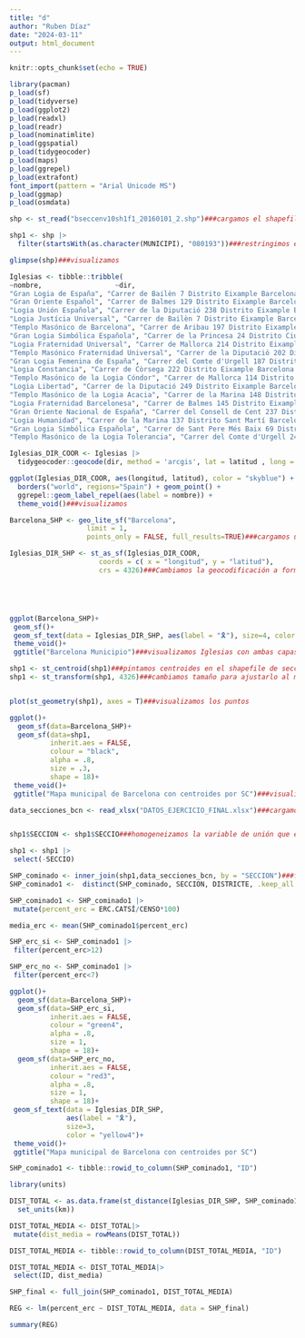 ---
title: "d"
author: "Ruben Díaz"
date: "2024-03-11"
output: html_document
---

```{r setup, include=FALSE}
knitr::opts_chunk$set(echo = TRUE)
```

```{r}
library(pacman)
p_load(sf)
p_load(tidyverse)
p_load(ggplot2)
p_load(readxl)
p_load(readr)
p_load(nominatimlite)
p_load(ggspatial)
p_load(tidygeocoder)
p_load(maps)
p_load(ggrepel)
p_load(extrafont)
font_import(pattern = "Arial Unicode MS")
p_load(ggmap)
p_load(osmdata)

```

```{r}
shp <- st_read("bseccenv10sh1f1_20160101_2.shp")###cargamos el shapefile de secciones censales

shp1 <- shp |> 
  filter(startsWith(as.character(MUNICIPI), "080193"))###restringimos el shp a municipio de Barcelona

glimpse(shp)###visualizamos
```

```{r}
Iglesias <- tibble::tribble(
~nombre,                  ~dir,
"Gran Logia de España", "Carrer de Bailèn 7 Distrito Eixample Barcelona 08010",
"Gran Oriente Español", "Carrer de Balmes 129 Distrito Eixample Barcelona 08008",
"Logia Unión Española", "Carrer de la Diputació 238 Distrito Eixample Barcelona 08007",
"Logia Justícia Universal", "Carrer de Bailèn 7 Distrito Eixample Barcelona 08010",
"Templo Masónico de Barcelona", "Carrer de Aribau 197 Distrito Eixample Barcelona 08021",
"Gran Logia Simbólica Española", "Carrer de la Princesa 24 Distrito Ciutat Vella Barcelona 08003",
"Logia Fraternidad Universal", "Carrer de Mallorca 214 Distrito Eixample Barcelona 08008",
"Templo Masónico Fraternidad Universal", "Carrer de la Diputació 202 Distrito Eixample Barcelona 08011",
"Gran Logia Femenina de España", "Carrer del Comte d'Urgell 187 Distrito Eixample Barcelona 08036",
"Logia Constancia", "Carrer de Còrsega 222 Distrito Eixample Barcelona 08036",
"Templo Masónico de la Logia Cóndor", "Carrer de Mallorca 114 Distrito Eixample Barcelona 08008",
"Logia Libertad", "Carrer de la Diputació 249 Distrito Eixample Barcelona 08007",
"Templo Masónico de la Logia Acacia", "Carrer de la Marina 148 Distrito Sant Martí Barcelona 08013",
"Logia Fraternidad Barcelonesa", "Carrer de Balmes 145 Distrito Eixample Barcelona 08008",
"Gran Oriente Nacional de España", "Carrer del Consell de Cent 237 Distrito Eixample Barcelona 08011",
"Logia Humanidad", "Carrer de la Marina 137 Distrito Sant Martí Barcelona 08013",
"Gran Logia Simbólica Española", "Carrer de Sant Pere Més Baix 69 Distrito Ciutat Vella Barcelona 08003",
"Templo Masónico de la Logia Tolerancia", "Carrer del Comte d'Urgell 240 Distrito Eixample Barcelona 08011")###hacemos un data frame con las Iglesias de barcelona

Iglesias_DIR_COOR <- Iglesias |> 
  tidygeocoder::geocode(dir, method = 'arcgis', lat = latitud , long = longitud)###geocodificamos el formato

ggplot(Iglesias_DIR_COOR, aes(longitud, latitud), color = "skyblue") +
  borders("world", regions="Spain") + geom_point() +
  ggrepel::geom_label_repel(aes(label = nombre)) +
  theme_void()###visualizamos
```

```{r}
Barcelona_SHP <- geo_lite_sf("Barcelona",
                   limit = 1,
                   points_only = FALSE, full_results=TRUE)###cargamos un mapa general de Barcelona

Iglesias_DIR_SHP <- st_as_sf(Iglesias_DIR_COOR, 
                      coords = c( x = "longitud", y = "latitud"), 
                      crs = 4326)###Cambiamos la geocodificación a formato shapefile





ggplot(Barcelona_SHP)+
 geom_sf()+
 geom_sf_text(data = Iglesias_DIR_SHP, aes(label = "🎗︎"), size=4, color = "yellow4")+
 theme_void()+
 ggtitle("Barcelona Municipio")###visualizamos Iglesias con ambas capas
```

```{r}
shp1 <- st_centroid(shp1)###pintamos centroides en el shapefile de secciones censales de BCN
shp1 <- st_transform(shp1, 4326)###cambiamos tamaño para ajustarlo al mapa


plot(st_geometry(shp1), axes = T)###visualizamos los puntos
```

```{r}
ggplot()+
  geom_sf(data=Barcelona_SHP)+
  geom_sf(data=shp1,
          inherit.aes = FALSE,
          colour = "black",
          alpha = .8,
          size = .3,
          shape = 18)+
 theme_void()+
 ggtitle("Mapa municipal de Barcelona con centroides por SC")###visualizamos las secciones censlaes con un puntito sobre la capa de barcelona

```


```{r}
data_secciones_bcn <- read_xlsx("DATOS_EJERCICIO_FINAL.xlsx")###cargamos secciones censlaes excel


shp1$SECCION <- shp1$SECCIO###homogeneizamos la variable de unión que es sección censal

shp1 <- shp1 |> 
 select(-SECCIO)

SHP_cominado <- inner_join(shp1,data_secciones_bcn, by = "SECCION")###fusionamos el shapefile de secciones censales con el dataframe con voto por seccion censal de excel
SHP_cominado1 <-  distinct(SHP_cominado, SECCION, DISTRICTE, .keep_all = T) ### ELIMINAMOS DUPLICADOS Y TENEMOS EL DATO POR SECCION CENSAL EN SHAPEFILE

```

```{r}
SHP_cominado1 <- SHP_cominado1 |>
 mutate(percent_erc = ERC.CATSÍ/CENSO*100)

media_erc <- mean(SHP_cominado1$percent_erc)

SHP_erc_si <- SHP_cominado1 |> 
 filter(percent_erc>12)

SHP_erc_no <- SHP_cominado1 |> 
 filter(percent_erc<7)
```

```{r}
ggplot()+
  geom_sf(data=Barcelona_SHP)+
  geom_sf(data=SHP_erc_si,
          inherit.aes = FALSE,
          colour = "green4",
          alpha = .8,
          size = 1,
          shape = 18)+
  geom_sf(data=SHP_erc_no,
          inherit.aes = FALSE,
          colour = "red3",
          alpha = .8,
          size = 1,
          shape = 18)+
 geom_sf_text(data = Iglesias_DIR_SHP,
              aes(label = "🎗︎"),
              size=3, 
              color = "yellow4")+
 theme_void()+
 ggtitle("Mapa municipal de Barcelona con centroides por SC")
```

```{r}
SHP_cominado1 <- tibble::rowid_to_column(SHP_cominado1, "ID")

library(units)
```

```{r}
DIST_TOTAL <- as.data.frame(st_distance(Iglesias_DIR_SHP, SHP_cominado1) |> 
  set_units(km))
```

```{r}
DIST_TOTAL_MEDIA <- DIST_TOTAL|> 
 mutate(dist_media = rowMeans(DIST_TOTAL))

DIST_TOTAL_MEDIA <- tibble::rowid_to_column(DIST_TOTAL_MEDIA, "ID")

DIST_TOTAL_MEDIA <- DIST_TOTAL_MEDIA|>
 select(ID, dist_media)

SHP_final <- full_join(SHP_cominado1, DIST_TOTAL_MEDIA)
```
```{r}
REG <- lm(percent_erc ~ DIST_TOTAL_MEDIA, data = SHP_final)

summary(REG)
```

